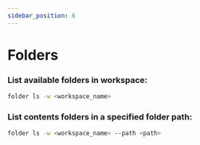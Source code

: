 ```yaml
---
sidebar_position: 6
---
```


# Folders

### List available folders in workspace:
```bash
folder ls -w <workspace_name>
```

### List contents folders in a specified folder path:

```bash
folder ls -w <workspace_name> --path <path>
```